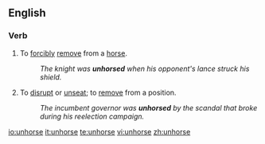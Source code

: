 ==English==

===Verb===
{{en-verb|unhors|ing}}

# To [[forcibly]] [[remove]] from a [[horse]].
#:''The knight was '''unhorsed''' when his opponent's lance struck his shield.''
# {{context|by extension}} To [[disrupt]] or [[unseat]]; to [[remove]] from a position.
#:''The incumbent governor was '''unhorsed''' by the scandal that broke during his reelection campaign.''

[[io:unhorse]]
[[it:unhorse]]
[[te:unhorse]]
[[vi:unhorse]]
[[zh:unhorse]]